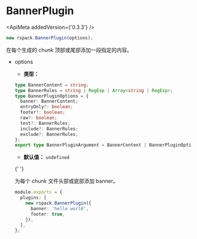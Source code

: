 
# BannerPlugin

<ApiMeta addedVersion={'0.3.3'} />

```js
new rspack.BannerPlugin(options);
```

在每个生成的 chunk 顶部或尾部添加一段指定的内容。

- options

  - **类型：**

  ```ts
  type BannerContent = string;
  type BannerRules = string | RegExp | Array<string | RegExp>;
  type BannerPluginOptions = {
    banner: BannerContent;
    entryOnly?: boolean;
    footer?: boolean;
    raw?: boolean;
    test?: BannerRules;
    include?: BannerRules;
    exclude?: BannerRules;
  };
  export type BannerPluginArgument = BannerContent | BannerPluginOptions;
  ```

  - **默认值：** `undefined`

  {' '}

  <Table
    header={[
      {
        name: '名称',
        key: 'name',
      },
      {
        name: '类型',
        key: 'type',
      },
      {
        name: '默认值',
        key: 'default',
      },
      {
        name: '描述',
        key: 'description',
      },
    ]}
    body={[
      {
        name: '`banner`',
        type: '`string`',
        default: 'undefined',
        description: '指定 banner 内容（会被包裹成注释）',
      },
      {
        name: '`entryOnly`',
        type: '`boolean|undefined`',
        default: 'undefined',
        description: '如果值为 true，将只在入口 chunks 文件中添加',
      },
      {
        name: '`footer`',
        type: '`boolean|undefined`',
        default: 'undefined',
        description: '如果值为 true，banner 将会位于编译结果的最下方',
      },
      {
        name: '`raw`',
        type: '`boolean|undefined`',
        default: 'undefined',
        description: '如果值为 true，将直接输出，不会被作为注释',
      },
      {
        name: '`test`',
        type: '`BannerRules|undefined`',
        default: 'undefined',
        description: '包含所有匹配的模块',
      },
      {
        name: '`include`',
        type: '`BannerRules|undefined`',
        default: 'undefined',
        description: '根据条件匹配指定的模块',
      },
      {
        name: '`exclude`',
        type: '`BannerRules|undefined`',
        default: 'undefined',
        description: '根据条件排除指定的模块',
      },
    ]}
  />

为每个 chunk 文件头部或底部添加 banner。

```ts title="rspack.config.js"
module.exports = {
  plugins: [
    new rspack.BannerPlugin({
      banner: 'hello world',
      footer: true,
    }),
  ],
};
```
